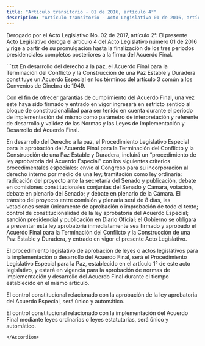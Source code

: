 ```yaml
---
title: "Artículo transitorio - 01 de 2016, artículo 4°"
description: "Artículo transitorio - Acto Legislativo 01 de 2016, artículo 4°"
---
```


<Warning>Derogado por el Acto Legislativo No. 02 de 2017, artículo 2°. El presente Acto Legislativo deroga el artículo 4 del Acto Legislativo número 01 de 2016 y rige a partir de su promulgación hasta la finalización de los tres periodos presidenciales completos posteriores a la firma del Acuerdo Final.</Warning>


<Accordion title="Artículo Creado por el Acto Legislativo No. 01 de 2016, artículo 4°. La Constitución Política tendrá un nuevo artículo transitorio, el cual quedará así:">
```txt
En desarrollo del derecho a la paz, el Acuerdo Final para la Terminación del Conflicto y la Construcción de una Paz Estable y Duradera constituye un Acuerdo Especial en los términos del artículo 3 común a los Convenios de Ginebra de 1949.

Con el fin de ofrecer garantías de cumplimiento del Acuerdo Final, una vez este haya sido firmado y entrado en vigor ingresará en estricto sentido al bloque de constitucionalidad para ser tenido en cuenta durante el periodo de implementación del mismo como parámetro de interpretación y referente de desarrollo y validez de las Normas y las Leyes de Implementación y Desarrollo del Acuerdo Final.

En desarrollo del Derecho a la paz, el Procedimiento Legislativo Especial para la aprobación del Acuerdo Final para la Terminación del Conflicto y la Construcción de una Paz Estable y Duradera, incluirá un “procedimiento de ley aprobatoria del Acuerdo Especial” con los siguientes criterios procedimentales especiales: envío al Congreso para su incorporación al derecho interno por medio de una ley; tramitación como ley ordinaria: radicación del proyecto ante la secretaría del Senado y publicación, debate en comisiones constitucionales conjuntas del Senado y Cámara, votación, debate en plenario del Senado; y debate en plenario de la Cámara. El tránsito del proyecto entre comisión y plenaria será de 8 días, las votaciones serán únicamente de aprobación o improbación de todo el texto; control de constitucionalidad de la ley aprobatoria del Acuerdo Especial; sanción presidencial y publicación en Diario Oficial; el Gobierno se obligará a presentar esta ley aprobatoria inmediatamente sea firmado y aprobado el Acuerdo Final para la Terminación del Conflicto y la Construcción de una Paz Estable y Duradera, y entrado en vigor el presente Acto Legislativo.

El procedimiento legislativo de aprobación de leyes o actos legislativos para la implementación o desarrollo del Acuerdo Final, será el Procedimiento Legislativo Especial para la Paz, establecido en el artículo 1° de este acto legislativo, y estará en vigencia para la aprobación de normas de implementación y desarrollo del Acuerdo Final durante el tiempo establecido en el mismo artículo.

El control constitucional relacionado con la aprobación de la ley aprobatoria del Acuerdo Especial, será único y automático.

El control constitucional relacionado con la implementación del Acuerdo Final mediante leyes ordinarias o leyes estatutarias, será único y automático. 
```
</Accordion>

